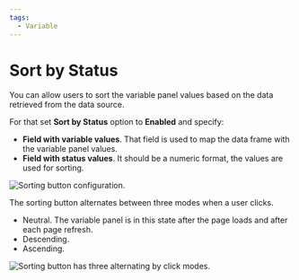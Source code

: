 ```yaml
---
tags:
  - Variable
---
```



# Sort by Status

You can allow users to sort the variable panel values based on the data retrieved from the data source.

For that set **Sort by Status** option to **Enabled** and specify:

- **Field with variable values**. That field is used to map the data frame with the variable panel values.
- **Field with status values**. It should be a numeric format, the values are used for sorting.

<Image
  title="Sorting button configuration."
  src="/img/plugins/volkovlabs-variable-panel/sorting.png"
/>

The sorting button alternates between three modes when a user clicks.

- Neutral. The variable panel is in this state after the page loads and after each page refresh.
- Descending.
- Ascending.

<Image
  title="Sorting button has three alternating by click modes."
  src="/img/plugins/volkovlabs-variable-panel/sorting-alt.png"
/>
